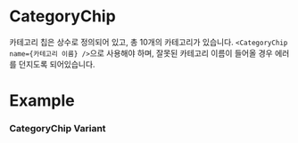 

<Meta of={CategoryChipStories} />

# CategoryChip

카테고리 칩은 상수로 정의되어 있고, 총 10개의 카테고리가 있습니다. `<CategoryChip name={카테고리 이름} />`으로 사용해야 하며, 잘못된 카테고리 이름이 들어올 경우 에러를 던지도록 되어있습니다.

# Example

<Primary />
<Controls />

### CategoryChip Variant

<Canvas of={CategoryChipStories.CategoryVariants} />
